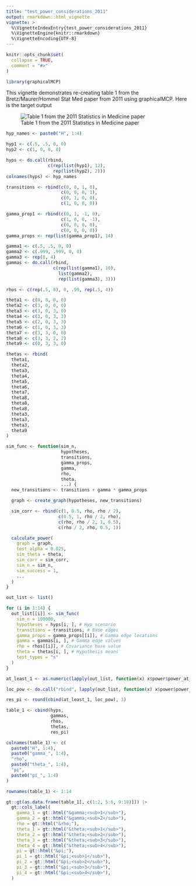 ```yaml
---
title: "test_power_considerations_2011"
output: rmarkdown::html_vignette
vignette: >
  %\VignetteIndexEntry{test_power_considerations_2011}
  %\VignetteEngine{knitr::rmarkdown}
  %\VignetteEncoding{UTF-8}
---
```


```r
knitr::opts_chunk$set(
  collapse = TRUE,
  comment = "#>"
)
```

```r
library(graphicalMCP)
```

This vignette demonstrates re-creating table 1 from the Bretz/Maurer/Hommel Stat Med paper from 2011 using graphicalMCP. Here is the target output

![Table 1 from the 2011 Statistics in Medicine paper](img/table_1.png)

```r
hyp_names <- paste0("H", 1:4)

hyp1 <- c(.5, .5, 0, 0)
hyp2 <- c(1, 0, 0, 0)

hyps <- do.call(rbind,
                c(rep(list(hyp1), 12),
                  rep(list(hyp2), 2)))
colnames(hyps) <- hyp_names

transitions <- rbind(c(0, 0, 1, 0),
                     c(0, 0, 0, 1),
                     c(0, 1, 0, 0),
                     c(1, 0, 0, 0))
```

```r
gamma_prop1 <- rbind(c(0, 1, -1, 0),
                     c(1, 0, 0, -1),
                     c(0, 0, 0, 0),
                     c(0, 0, 0, 0))
gamma_props <- rep(list(gamma_prop1), 14)

gamma1 <- c(.5, .5, 0, 0)
gamma2 <- c(.999, .999, 0, 0)
gamma3 <- rep(0, 4)
gammas <- do.call(rbind,
                  c(rep(list(gamma1), 10),
                    list(gamma2),
                    rep(list(gamma3), 3)))
```

```r
rhos <- c(rep(.5, 8), 0, .99, rep(.5, 4))

theta1 <- c(0, 0, 0, 0)
theta2 <- c(3, 0, 0, 0)
theta3 <- c(3, 0, 3, 0)
theta4 <- c(3, 0, 3, 3)
theta5 <- c(2, 0, 3, 3)
theta6 <- c(1, 0, 3, 3)
theta7 <- c(3, 3, 0, 0)
theta8 <- c(3, 3, 2, 2)
theta9 <- c(0, 3, 3, 0)

thetas <- rbind(
  theta1,
  theta2,
  theta3,
  theta4,
  theta5,
  theta6,
  theta7,
  theta8,
  theta8,
  theta8,
  theta3,
  theta3,
  theta3,
  theta9
)
```

```r
sim_func <- function(sim_n,
                     hypotheses,
                     transitions,
                     gamma_props,
                     gamma,
                     rho,
                     theta,
                     ...) {
  new_transitions <- transitions + gamma * gamma_props

  graph <- create_graph(hypotheses, new_transitions)

  sim_corr <- rbind(c(1, 0.5, rho, rho / 2),
                    c(0.5, 1, rho / 2, rho),
                    c(rho, rho / 2, 1, 0.5),
                    c(rho / 2, rho, 0.5, 1))

  calculate_power(
    graph = graph,
    test_alpha = 0.025,
    sim_theta = theta,
    sim_corr = sim_corr,
    sim_n = sim_n,
    sim_success = 1,
    ...
  )
}
```

```r
out_list <- list()

for (i in 1:14) {
  out_list[[i]] <- sim_func(
    sim_n = 100000,
    hypotheses = hyps[i, ], # Hyp scenario
    transitions = transitions, # Base edges
    gamma_props = gamma_props[[i]], # Gamma edge locations
    gamma = gammas[i, ], # Gamma edge values
    rho = rhos[[i]], # Covariance base value
    theta = thetas[i, ], # Hypothesis means
    test_types = "s"
  )
}
```

```r
at_least_1 <- as.numeric(lapply(out_list, function(x) x$power$power_at_least_1))

loc_pow <- do.call("rbind", lapply(out_list, function(x) x$power$power_local))

res_pi <- round(cbind(at_least_1, loc_pow), 3)

table_1 <- cbind(hyps,
                 gammas,
                 rhos,
                 thetas,
                 res_pi)

colnames(table_1) <- c(
  paste0("H", 1:4),
  paste0("gamma_", 1:4),
  "rho",
  paste0("theta_", 1:4),
  "pi",
  paste0("pi_", 1:4)
)

rownames(table_1) <- 1:14

gt::gt(as.data.frame(table_1[, c(1:2, 5:6, 9:18)])) |> 
  gt::cols_label(
    gamma_1 = gt::html("&gamma;<sub>1</sub>"),
    gamma_2 = gt::html("&gamma;<sub>2</sub>"),
    rho = gt::html("&rho;"),
    theta_1 = gt::html("&theta;<sub>1</sub>"),
    theta_2 = gt::html("&theta;<sub>2</sub>"),
    theta_3 = gt::html("&theta;<sub>3</sub>"),
    theta_4 = gt::html("&theta;<sub>4</sub>"),
    pi = gt::html("&pi;"),
    pi_1 = gt::html("&pi;<sub>1</sub>"),
    pi_2 = gt::html("&pi;<sub>2</sub>"),
    pi_3 = gt::html("&pi;<sub>3</sub>"),
    pi_4 = gt::html("&pi;<sub>4</sub>"),
  )
```
